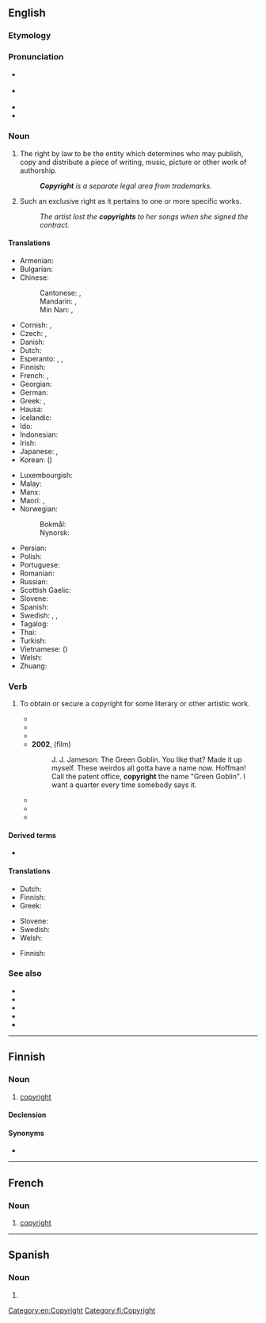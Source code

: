 {{selfref|For Wiktionary's copyrights, see [[Wiktionary:Copyrights]]}}
==English==
{{wikipedia}}

===Etymology===
{{compound|en|copy|right}}

===Pronunciation===
* {{a|GenAm}} {{IPA|/ˈkɑpiˌɹaɪt/|lang=en}}
* {{a|RP}} {{IPA|/ˈkɒpiˌɹaɪt/|lang=en}}
* {{audio|en-us-copyright.ogg|Audio (US)|lang=en}}
* {{hyphenation|copy|right|lang=en}}

===Noun===
{{en-noun|-|s}}

# {{lb|en|uncountable}} The right by law to be the entity which determines who may publish, copy and distribute a piece of writing, music, picture or other work of authorship.
#: '''''Copyright''' is a separate legal area from trademarks.''
# {{lb|en|countable}} Such an exclusive right as it pertains to one or more specific works.
#: ''The artist lost the '''copyrights''' to her songs when she signed the contract.''

====Translations====
{{trans-top|right to publish}}
* Armenian: {{t+|hy|հեղինակային իրավունք}}
* Bulgarian: {{t|bg|авторско право|n|tr=ávtorsko právo}}
* Chinese:
*: Cantonese: {{t|yue|版權}}, {{t|yue|版权|tr=baan2 kyun4}}
*: Mandarin: {{t+|cmn|版權}}, {{t+|cmn|版权|tr=bǎnquán}}
*: Min Nan: {{t+|nan|版權}}, {{t|nan|版权|tr=pán-kôan}}
* Cornish: {{t|kw|gwir-brintya|m}}, {{t|kw|gwirbryntyans|m}}
* Czech: {{t|cs|autorské právo|n}}, {{t+|cs|copyright|m}}
* Danish: {{t|da|ophavsret|c}}
* Dutch: {{t+|nl|auteursrecht|n}}
* Esperanto: {{t|eo|aŭtora rajto}}, {{t|eo|aŭtororajto}}, {{t+|eo|kopirajto}}
* Finnish: {{t+|fi|tekijänoikeus}}
* French: {{qualifier|right always owned by the author}} {{t+|fr|droit d'auteur|m}}, {{qualifier|right attached to the work}} {{t+|fr|copyright|m}}
* Georgian: {{t|ka|საავტორო უფლებები}}
* German: {{t+|de|Urheberrecht|n}}
* Greek: {{t|el|[[δικαίωμα|δικαιώματα]] [[δημιουργός|δημιουργού]]|n-p}}, {{t|el|[[πνευματικός|πνευματικά]] [[δικαίωμα|δικαιώματα]]|n-p}}
* Hausa: {{t+|ha|hakkin-mallaka}}
* Icelandic: {{t|is|höfundarréttur}}
* Ido: {{t|io|autoryuro}}
* Indonesian: {{t+|id|hak cipta}}
* Irish: {{t|ga|cóipcheart|m}}
* Japanese: {{t|ja|版権|tr=はんけん, hanken|sc=Jpan}}, {{t|ja|著作権|tr=ちょさくけん, chosakuken|sc=Jpan}}
* Korean: {{t+|ko|저작권}} ({{t+|ko|著作權}})
{{trans-mid}}
* Luxembourgish: {{t|lb|Auteursrecht|n}}
* Malay: {{t|ms|hak cipta}}
* Manx: {{t|gv|coip-chiart|m}}
* Maori: {{t|mi|manatā}}, {{t|mi|manatārua}}
* Norwegian:
*: Bokmål: {{t|nb|opphavsrett|m}}
*: Nynorsk: {{t|nn|opphavsrett|m}}
* Persian: {{t+|fa|کپی رایت|tr=kopi-rāyt|sc=fa-Arab}}
* Polish: {{t|pl|prawo autorskie|n}}
* Portuguese: {{t|pt|direitos autorais|m-p}}
* Romanian: {{t|ro|drept de autor|n}}
* Russian: {{t+|ru|а́вторское пра́во|n}}
* Scottish Gaelic: {{t|gd|dlighe-sgrìobhaidh|f}}
* Slovene: {{t|sl|avtorske pravice|f-p}}
* Spanish: {{t|es|derechos de autor|m-p}}
* Swedish: {{t+|sv|copyright|c}}, {{t+|sv|upphovsrätt|c}}, {{t|sv|upphovsrättsskydd|n}}
* Tagalog: {{t|tl|karapatang-akda}}
* Thai: {{t+|th|ลิขสิทธิ์}}
* Turkish: {{t+|tr|telif hakkı}}
* Vietnamese: {{t+|vi|bản quyền}} ({{t|vi|版權}})
* Welsh: {{t|cy|hawlfraint|f}}
* Zhuang: {{t|za|banjgienz}}
{{trans-bottom}}

===Verb===
{{anchor|en-v}}{{en-verb}}

# {{lb|en|transitive|or|intransitive}} To obtain or secure a copyright for some literary or other artistic work.
#* {{quote-book|year=1907 |title=District of Columbia Appropriations|author=United States Congress House. Committee on Appropriations |page=253 |ISBN= |passage= Every book will be '''copyrighted''' that the publisher believes will have such a market as will justify him in going to the expense of '''copyrighting''' to prevent competition from other publishers.}}
#* {{quote-book|year=1993 |title=The Beast at Work|author=Gyeorgos Ceres Hatonn |page=161 |ISBN=156935006X |passage=Further, Mr. Mullins writes FOR YOU-THE-PEOPLE, '''copyrighting''' to protect listings and to make a statement—but willingly shares his work for, after all, if it is not read then of what worth is a book? }}
#* {{quote-book|year=1997 |title=All Area Access: Personal Management for Unsigned Musicians |author=Marc Davison |page=171 |ISBN=0793581346 |passage=The sealed contents inside postmarked by the United State Post office will be proof enough of exactly when your work was completed. The disadvantage to this form of '''copyrighting''' is that your work is not traceable for anyone who is interested in acquiring information regarding copyright ownership. }}
#* '''2002''', ''{{w|Spider-Man (2002 film)|Spider-Man}}'' (film)
#*: J. J. Jameson: The Green Goblin. You like that? Made it up myself. These weirdos all gotta have a name now. Hoffman! Call the patent office, '''copyright''' the name "Green Goblin". I want a quarter every time somebody says it.
#* {{quote-book|year=2006 |title=The Complete Guide to Low-Budget Feature Filmmaking|author=Josh Becker & ‎Bruce Campbell |page=55 |ISBN=0809556901 |passage=When your script is completed you need to '''copyright''' it with the Library of Congress in Washington DC (you can get the forms from: Register of Copyrights, Library of Congress, Washington DC, 20559. Request form PA, or you can download them from www.loc.gov/copyright). }}
#* {{quote-book|year=2008 |title=Don't Steal Copyrighted Stuff!|author=Ann Gaines |page= |ISBN=0766028615 |passage=Everything else that is written or created is automatically '''copyrighted'''. }}
#* {{quote-book|year=2014 |title=Start Your Own Blogging Business|author=Jason R. Rich |page= |ISBN=1613082746 |passage='''Copyrighting''' a name is easy and requires that you fill out a form (and pay a small fee). }}

====Derived terms====
* {{l|en|copyrightable}}

====Translations====
{{trans-top|place under a copyright}}
* Dutch: {{t|nl|onder auteursrecht plaatsen}}
* Finnish: {{t|fi|suojata tekijänoikeudella}}
* Greek: {{t+|el|κατοχυρώνω}}
{{trans-mid}}
* Slovene: {{t|sl|avtorsko zaščititi}}
* Swedish: {{t|sv|upphovsrättsskydda}}
* Welsh: {{t|cy|hawlfreintio}}
{{trans-bottom}}

{{trans-top|obtain a copyright}}
* Finnish: {{t|fi|suojata tekijänoikeudella}}
{{trans-mid}}
{{trans-bottom}}

===See also===
* {{l|en|copyfight}}
* {{l|en|copyleft}}
* {{l|en|copyright infringement}}
* {{l|en|exclusive right}}
* {{l|en|copywrong}}

[[Category:en:Copyright]]

----

==Finnish==

===Noun===
{{fi-noun}}

# [[#English|copyright]]

====Declension====
{{fi-decl-risti|copyright|||a|i=0}}

====Synonyms====
* {{l|fi|tekijänoikeus}}

[[Category:fi:Copyright]]

----

==French==

===Noun===
{{fr-noun|m}}

# [[#English|copyright]]

----

==Spanish==

===Noun===
{{es-noun|m}}

# {{l|en|copyright}}